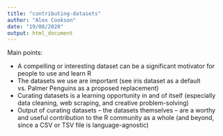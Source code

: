 ```yaml
---
title: "contributing-datasets"
author: "Alex Cookson"
date: "19/08/2020"
output: html_document
---
```


Main points:

- A compelling or interesting dataset can be a significant motivator for people to use and learn R
- The datasets we use are important (see iris dataset as a default vs. Palmer Penguins as a proposed replacement)
- Curating datasets is a learning opportunity in and of itself (especially data cleaning, web scraping, and creative problem-solving)
- Output of curating datasets -- the datasets themselves -- are a worthy and useful contribution to the R community as a whole (and beyond, since a CSV or TSV file is language-agnostic)
